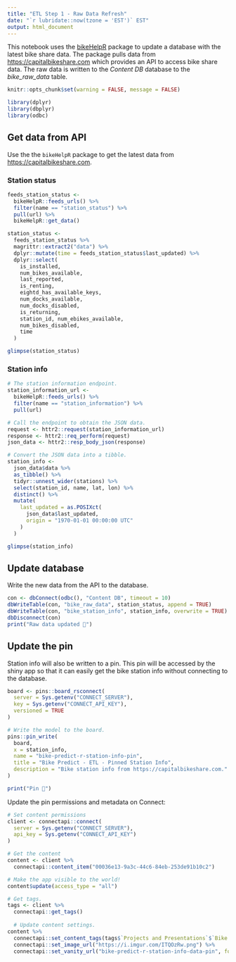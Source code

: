 ```yaml
---
title: "ETL Step 1 - Raw Data Refresh"
date: "`r lubridate::now(tzone = 'EST')` EST"
output: html_document
---
```


This notebook uses the [bikeHelpR](https://packagemanager.rstudio.com/client/#/repos/1/packages/bikeHelpR) package to update a database with the latest bike share data. The package pulls data from <https://capitalbikeshare.com> which provides an API to access bike share data. The raw data is written to the *Content DB* database to the *bike_raw_data* table.

```r
knitr::opts_chunk$set(warning = FALSE, message = FALSE) 

library(dplyr)
library(dbplyr)
library(odbc)
```

## Get data from API

Use the the `bikeHelpR` package to get the latest data from <https://capitalbikeshare.com>.

### Station status

```r
feeds_station_status <- 
  bikeHelpR::feeds_urls() %>% 
  filter(name == "station_status") %>% 
  pull(url) %>% 
  bikeHelpR::get_data() 

station_status <- 
  feeds_station_status %>%
  magrittr::extract2("data") %>%
  dplyr::mutate(time = feeds_station_status$last_updated) %>%
  dplyr::select(
    is_installed, 
    num_bikes_available, 
    last_reported, 
    is_renting, 
    eightd_has_available_keys, 
    num_docks_available, 
    num_docks_disabled, 
    is_returning, 
    station_id, num_ebikes_available, 
    num_bikes_disabled, 
    time
  )

glimpse(station_status)
```

### Station info

```r
# The station information endpoint.
station_information_url <- 
  bikeHelpR::feeds_urls() %>% 
  filter(name == "station_information") %>% 
  pull(url)

# Call the endpoint to obtain the JSON data.
request <- httr2::request(station_information_url)
response <- httr2::req_perform(request)
json_data <- httr2::resp_body_json(response)

# Convert the JSON data into a tibble.
station_info <- 
  json_data$data %>%
  as_tibble() %>%
  tidyr::unnest_wider(stations) %>%
  select(station_id, name, lat, lon) %>%
  distinct() %>%
  mutate(
    last_updated = as.POSIXct(
      json_data$last_updated,
      origin = "1970-01-01 00:00:00 UTC"
    )
  )

glimpse(station_info)
```

## Update database

Write the new data from the API to the database.

```r
con <- dbConnect(odbc(), "Content DB", timeout = 10)
dbWriteTable(con, "bike_raw_data", station_status, append = TRUE)
dbWriteTable(con, "bike_station_info", station_info, overwrite = TRUE)
dbDisconnect(con)
print("Raw data updated 🎉")
```

## Update the pin

Station info will also be written to a pin. This pin will be accessed by the shiny app so that it can easily get the bike station info without connecting to the database.

```r
board <- pins::board_rsconnect(
  server = Sys.getenv("CONNECT_SERVER"),
  key = Sys.getenv("CONNECT_API_KEY"),
  versioned = TRUE
)

# Write the model to the board.
pins::pin_write(
  board,
  x = station_info,
  name = "bike-predict-r-station-info-pin",
  title = "Bike Predict - ETL - Pinned Station Info",
  description = "Bike station info from https://capitalbikeshare.com."
)

print("Pin 🎉")
```
Update the pin permissions and metadata on Connect:

```r
# Set content permissions
client <- connectapi::connect(
  server = Sys.getenv("CONNECT_SERVER"),
  api_key = Sys.getenv("CONNECT_API_KEY")
)

# Get the content
content <- client %>%
  connectapi::content_item("00036e13-9a3c-44c6-84eb-253de91b10c2")

# Make the app visible to the world!
content$update(access_type = "all")

# Get tags.
tags <- client %>%
  connectapi::get_tags()
  
  # Update content settings.
content %>%
  connectapi::set_content_tags(tags$`Projects and Presentations`$`Bike Predict`$R$ETL) %>%
  connectapi::set_image_url("https://i.imgur.com/ITQOzRw.png") %>%
  connectapi::set_vanity_url("bike-predict-r-station-info-data-pin", force = TRUE)
```
